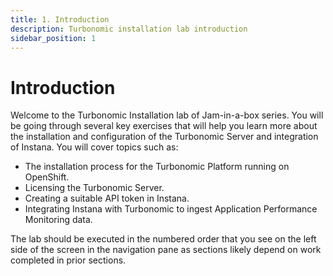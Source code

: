 ```yaml
---
title: 1. Introduction
description: Turbonomic installation lab introduction
sidebar_position: 1
---
```


# Introduction

Welcome to the Turbonomic Installation lab of Jam-in-a-box series. You will be
going through several key exercises that will help you learn more about the
installation and configuration of the Turbonomic Server and integration of
Instana. You will cover topics such as:

- The installation process for the Turbonomic Platform running on OpenShift.
- Licensing the Turbonomic Server.
- Creating a suitable API token in Instana.
- Integrating Instana with Turbonomic to ingest Application Performance
  Monitoring data.

The lab should be executed in the numbered order that you see on the left side
of the screen in the navigation pane as sections likely depend on work completed
in prior sections.
